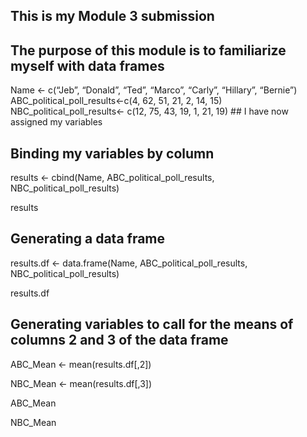 ## This is my Module 3 submission

## The purpose of this module is to familiarize myself with data frames

Name <- c("Jeb", "Donald", "Ted", "Marco", "Carly", "Hillary", "Bernie")
ABC_political_poll_results<-c(4, 62, 51, 21, 2, 14, 15)
NBC_political_poll_results<- c(12, 75, 43, 19, 1, 21, 19)
## I have now assigned my variables


## Binding my variables by column
results <- cbind(Name, ABC_political_poll_results, NBC_political_poll_results)

results

## Generating a data frame
results.df <- data.frame(Name, ABC_political_poll_results, NBC_political_poll_results)

results.df

## Generating variables to call for the means of columns 2 and 3 of the data frame
ABC_Mean <- mean(results.df[,2])

NBC_Mean <- mean(results.df[,3])

ABC_Mean

NBC_Mean


